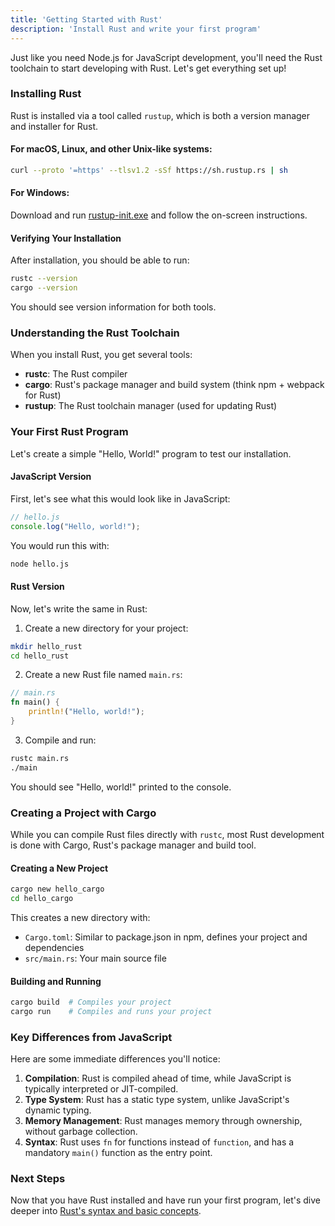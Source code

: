 ```yaml
---
title: 'Getting Started with Rust'
description: 'Install Rust and write your first program'
---
```


Just like you need Node.js for JavaScript development, you'll need the Rust toolchain to start developing with Rust. Let's get everything set up!

### Installing Rust

Rust is installed via a tool called `rustup`, which is both a version manager and installer for Rust.

#### For macOS, Linux, and other Unix-like systems:

```bash
curl --proto '=https' --tlsv1.2 -sSf https://sh.rustup.rs | sh
```

#### For Windows:

Download and run [rustup-init.exe](https://win.rustup.rs/) and follow the on-screen instructions.

#### Verifying Your Installation

After installation, you should be able to run:

```bash
rustc --version
cargo --version
```

You should see version information for both tools.

### Understanding the Rust Toolchain

When you install Rust, you get several tools:

- **rustc**: The Rust compiler
- **cargo**: Rust's package manager and build system (think npm + webpack for Rust)
- **rustup**: The Rust toolchain manager (used for updating Rust)

### Your First Rust Program

Let's create a simple "Hello, World!" program to test our installation.

#### JavaScript Version

First, let's see what this would look like in JavaScript:

```javascript
// hello.js
console.log("Hello, world!");
```

You would run this with:

```bash
node hello.js
```

#### Rust Version

Now, let's write the same in Rust:

1. Create a new directory for your project:

```bash
mkdir hello_rust
cd hello_rust
```

2. Create a new Rust file named `main.rs`:

```rust
// main.rs
fn main() {
    println!("Hello, world!");
}
```

3. Compile and run:

```bash
rustc main.rs
./main
```

You should see "Hello, world!" printed to the console.

### Creating a Project with Cargo

While you can compile Rust files directly with `rustc`, most Rust development is done with Cargo, Rust's package manager and build tool.

#### Creating a New Project

```bash
cargo new hello_cargo
cd hello_cargo
```

This creates a new directory with:
- `Cargo.toml`: Similar to package.json in npm, defines your project and dependencies
- `src/main.rs`: Your main source file

#### Building and Running

```bash
cargo build  # Compiles your project
cargo run    # Compiles and runs your project
```

### Key Differences from JavaScript

Here are some immediate differences you'll notice:

1. **Compilation**: Rust is compiled ahead of time, while JavaScript is typically interpreted or JIT-compiled.
2. **Type System**: Rust has a static type system, unlike JavaScript's dynamic typing.
3. **Memory Management**: Rust manages memory through ownership, without garbage collection.
4. **Syntax**: Rust uses `fn` for functions instead of `function`, and has a mandatory `main()` function as the entry point.

### Next Steps

Now that you have Rust installed and have run your first program, let's dive deeper into [Rust's syntax and basic concepts](/en/language-fundamentals/). 